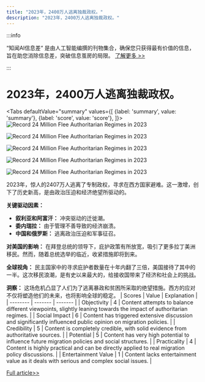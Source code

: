 ```yaml
---
title: "2023年，2400万人逃离独裁政权。"
description: "2023年，2400万人逃离独裁政权。"
---
```



:::info

“知闻AI信息差“ 是由人工智能编撰的刊物集合，确保您只获得最有价值的信息，旨在助您消除信息差，突破信息茧房的局限。  [了解更多 >>](/)

:::

# 2023年，2400万人逃离独裁政权。


<Tabs
	defaultValue="summary"
	values={[
	{label: 'summary', value: 'summary'},
	{label: 'score', value: 'score'},
]}>
<TabItem value="summary">
<img
  src="https://image.informedainews.com/2024/06/Pol-0EN-1717829345-0.jpg"
  alt="Record 24 Million Flee Authoritarian Regimes in 2023"
/>

<img
  src="https://image.informedainews.com/2024/06/Pol-ibO-1717829345-1.jpg"
  alt="Record 24 Million Flee Authoritarian Regimes in 2023"
/>

<img
  src="https://image.informedainews.com/2024/06/Pol-j06-1717829345-2.jpg"
  alt="Record 24 Million Flee Authoritarian Regimes in 2023"
/>

<img
  src="https://image.informedainews.com/2024/06/Pol-BDO-1717829345-3.jpg"
  alt="Record 24 Million Flee Authoritarian Regimes in 2023"
/>

<img
  src="https://image.informedainews.com/2024/06/Pol-WKt-1717829345-4.jpg"
  alt="Record 24 Million Flee Authoritarian Regimes in 2023"
/>



2023年，惊人的2407万人逃离了专制政权，寻求在西方国家避难。这一激增，创下了历史新高，是由政治压迫和经济绝望所驱动的。

**关键驱动因素：**
- **叙利亚和阿富汗：** 冲突驱动的迁徙潮。
- **委内瑞拉：** 由于管理不善导致的经济崩溃。
- **中国和俄罗斯：** 逃离政治压迫和军事征召。

**对美国的影响：**
在拜登总统的领导下，庇护政策有所放宽，吸引了更多拉丁美洲移民。然而，随着总统选举的临近，收紧措施即将到来。

**全球视角：**
民主国家中的寻求庇护者数量在十年内翻了三倍，美国接待了其中的一半。这次移民浪潮，是有史以来最大的，给接收国带来了经济和社会上的挑战。

**洞察：**
这场危机凸显了人们为了逃离暴政和贫困所采取的绝望措施。西方的应对不仅将塑造他们的未来，也将影响全球的稳定。
</TabItem>
<TabItem value="score">
	| Scores     | Value   | Explanation |
	| -------- | ------- | ------- |
	| Objectivity  | 4    | Content attempts to balance different viewpoints, slightly leaning towards the impact of authoritarian regimes.    |
	| Social Impact | 6     | Content has triggered extensive discussion and significantly influenced public opinion on migration policies.    |
	| Credibility    | 5    | Content is completely credible, with solid evidence from authoritative sources.    |
	| Potential    | 5    | Content has very high potential to influence future migration policies and social structures.    |
	| Practicality    | 4    | Content is highly practical and can be directly applied to real migration policy discussions.    |
	| Entertainment Value    | 1    | Content lacks entertainment value as it deals with serious and complex social issues.    |
</TabItem>
</Tabs>

[Full article>>](https://asia.nikkei.com/Spotlight/Society/Migration-crisis-Record-24m-flee-authoritarian-regimes)
